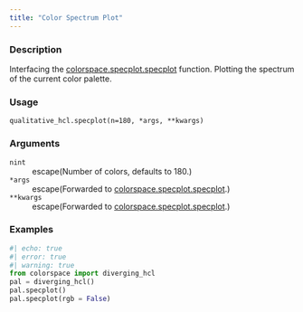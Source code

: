 ```yaml
---
title: "Color Spectrum Plot"
---
```


### Description

Interfacing the [colorspace.specplot.specplot](colorspace.specplot.specplot.qmd) function.
Plotting the spectrum of the current color palette.

### Usage

<pre><code class='language-python'>qualitative_hcl.specplot(n=180, *args, **kwargs)</code></pre>

### Arguments

<dl class="pyp-list param-list">
  <dt style = "white-space: nowrap; font-family: monospace; vertical-align: top">
   <code id="colorspace.palettes.qualitative_hcl.specplot:n">n</code><code class="argument-class">int</code>
  </dt>
 <dd>escape(Number of colors, defaults to 180.)</dd>
  <dt style = "white-space: nowrap; font-family: monospace; vertical-align: top">
   <code id="colorspace.palettes.qualitative_hcl.specplot:*args">*args</code>
  </dt>
 <dd>escape(Forwarded to [colorspace.specplot.specplot](colorspace.specplot.specplot.qmd).)</dd>
  <dt style = "white-space: nowrap; font-family: monospace; vertical-align: top">
   <code id="colorspace.palettes.qualitative_hcl.specplot:**kwargs">**kwargs</code>
  </dt>
 <dd>escape(Forwarded to [colorspace.specplot.specplot](colorspace.specplot.specplot.qmd).)</dd>
</dl>

### Examples

```python
#| echo: true
#| error: true
#| warning: true
from colorspace import diverging_hcl
pal = diverging_hcl()
pal.specplot()
pal.specplot(rgb = False)
```



